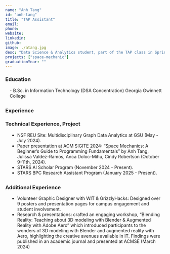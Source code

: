 ```yaml
---
name: "Anh Tang"
id: "anh-tang"
title: "TAP Assistant"
email: 
phone: 
website: 
linkedin: 
github: 
image: ./atang.jpg
desc: "Data Science & Analytics student, part of the TAP class in Spring 2024. I worked on a project called Space Mechanic that taught fundamental programming concepts along with my two group members Juli and Jean. My current favorite color is green"
projects: ["space-mechanic"]
graduationYear: ""
---
```


### Education
<div style="margin-left:1em; margin-bottom:2em">
- B.Sc. in Information Technology (DSA Concentration) Georgia Gwinnett College
</div>


### Experience
<Experience 
  role="TAP Student Assistant" 
  duration="01/2024 - present" 
  company="Georgia Gwinnett College" 
  location="Lawrenceville, GA"
  details={[]}
/>


### Technical Experience, Project
<ul style="list-style-type: disc;width: 90%; margin-bottom: 2em; margin-left:1em">
<li>NSF REU Site: Multidisciplinary Graph Data Analytics at GSU (May - July 2024).</li>
<li>Paper presentation at ACM SIGITE 2024: “Space Mechanics: A Beginner’s Guide to Programming Fundamentals” by Anh Tang, Julissa Valdez-Ramos, Anca Doloc-Mihu, Cindy Robertson (October 9-11th, 2024).</li>
<li>STARS AI Scholar Program (November 2024 - Present).</li>
<li>STARS BPC Research Assistant Program (January 2025 - Present).</li>

</ul>

### Additional Experience
<ul style="list-style-type: disc;width: 90%; margin-left:1em">
<li>Volunteer Graphic Designer with WIT & GrizzlyHacks: Designed over 9 posters and presentation pages for campus engagement and student involvement.</li>
<li>Research & presentations: crafted an engaging workshop, “Blending Reality: Teaching about 3D modeling with Blender & Augmented Reality with Adobe Aero” which introduced participants to the wonders of 3D modeling with Blender and augmented reality with Aero, highlighting the creative avenues available in IT. Findings were published in an academic journal and presented at ACMSE (March 2024) </li>
</ul>